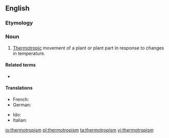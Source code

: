 ==English==
{{wp}}

===Etymology===
{{confix|thermo|tropism|lang=en}}

===Noun===
{{en-noun}}

# {{label|en|botany}} [[thermotropic|Thermotropic]] movement of a plant or plant part in response to changes in temperature.

====Related terms====
* {{l|en|thermotropic}}

====Translations====
{{trans-top|thermotropic movement of a plant or plant part}}
* French: {{t|fr|thermotropisme}}
* German: {{t|de|Thermotropismus}}
{{trans-mid}}
* Ido: {{t+|io|termotropismo}}
* Italian: {{t|it|termotropismo|m}}
{{trans-bottom}}

[[io:thermotropism]]
[[pl:thermotropism]]
[[ta:thermotropism]]
[[vi:thermotropism]]